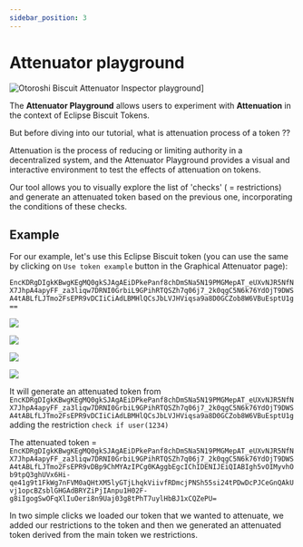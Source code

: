 ```yaml
---
sidebar_position: 3
---
```



# Attenuator playground

![Otoroshi Biscuit Attenuator Inspector playground](/img/attenuator-playground.svg)]

The **Attenuator Playground** allows users to experiment with **Attenuation** in the context of Eclipse Biscuit Tokens. 

But before diving into our tutorial, what is attenuation process of a token ??

Attenuation is the process of reducing or limiting authority in a decentralized system, and the Attenuator Playground provides a visual and interactive environment to test the effects of attenuation on tokens.

Our tool allows you to visually explore the list of 'checks' ( = restrictions) and generate an attenuated token based on the previous one, incorporating the conditions of these checks.

## Example

For our example, let's use this Eclipse Biscuit token (you can use the same by clicking on `Use token example` button in the Graphical Attenuator page):

`EncKDRgDIgkKBwgKEgMQ0gkSJAgAEiDPkePanf8chDmSNa5N19PMGMepAT_eUXvNJR5NfNX7JhpA4apyFF_za3liqw7DRNI0GrbiL9GPihRTQSZh7q06j7_2k0qgC5N6k76YdOjT9DWSA4tABLfLJTmo2FsEPR9vDCIiCiAdLBMHlQCsJbLVJHViqsa9a8D0GCZob8W6VBuEsptU1g==`

![](/screenshots/attenuator-playground-example-1.png)

![](/screenshots/attenuator-playground-example-2.png)

![](/screenshots/attenuator-playground-example-3.png)

![](/screenshots/attenuator-playground-example-4.png)

It will generate an attenuated token from `EncKDRgDIgkKBwgKEgMQ0gkSJAgAEiDPkePanf8chDmSNa5N19PMGMepAT_eUXvNJR5NfNX7JhpA4apyFF_za3liqw7DRNI0GrbiL9GPihRTQSZh7q06j7_2k0qgC5N6k76YdOjT9DWSA4tABLfLJTmo2FsEPR9vDCIiCiAdLBMHlQCsJbLVJHViqsa9a8D0GCZob8W6VBuEsptU1g` 
adding the restriction `check if user(1234)`

The attenuated token = `EncKDRgDIgkKBwgKEgMQ0gkSJAgAEiDPkePanf8chDmSNa5N19PMGMepAT_eUXvNJR5NfNX7JhpA4apyFF_za3liqw7DRNI0GrbiL9GPihRTQSZh7q06j7_2k0qgC5N6k76YdOjT9DWSA4tABLfLJTmo2FsEPR9vDBp9ChMYAzIPCg0KAggbEgcIChIDENIJEiQIABIgh5vOIMyvhOb9tpQ3ghUVx6Hi-qe41g9t1FkWg7nFVM0aQHtXM5lyGTjLhqkViivfRDmcjPNSh55si24tPDwDcPJCeGnQAkUvj1opcBZsblGHGAdBRYZiPjIAnpu1H02F-g8iIgogSwOFqXlIuOeri8n9Uaj03g8tPhT7uylHbBJ1xCQZePU=`

In two simple clicks we loaded our token that we wanted to attenuate, we added our restrictions to the token and then we generated an attenuated token derived from the main token we restrictions.